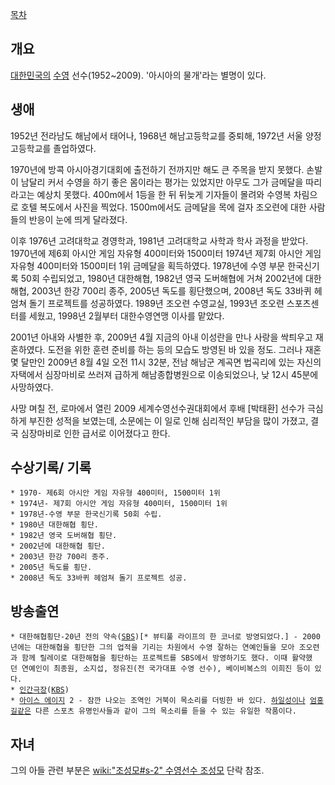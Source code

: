 [[목차]]
== 개요 ==
[[대한민국]]의 [[수영]] 선수(1952~2009). '아시아의 물개'라는 별명이 있다.
== 생애 ==
1952년 전라남도 해남에서 태어나, 1968년 해남고등학교를 중퇴해, 1972년 서울 양정고등학교를 졸업하였다.

1970년에 방콕 아시아경기대회에 출전하기 전까지만 해도 큰 주목을 받지 못했다. 손발이 남달리 커서 수영을 하기 좋은 몸이라는 평가는 있었지만 아무도 그가 금메달을 따리라고는 예상치 못했다. 400m에서 1등을 한 뒤 뒤늦게 기자들이 몰려와 수영복 차림으로 호텔 복도에서 사진을 찍었다. 1500m에서도 금메달을 목에 걸자 조오련에 대한 사람들의 반응이 눈에 띄게 달라졌다.   

이후 1976년 고려대학교 경영학과, 1981년 고려대학교 사학과 학사 과정을 받았다. 1970년에 제6회 아시안 게임 자유형 400미터와 1500미터 1974년 제7회 아시안 게임 자유형 400미터와 1500미터 1위 금메달을 획득하였다. 1978년에 수영 부문 한국신기록 50회 수립되었고, 1980년 대한해협, 1982년 영국 도버해협에 거쳐 2002년에 대한해협, 2003년 한강 700리 종주, 2005년 독도를 횡단했으며, 2008년 독도 33바퀴 헤엄쳐 돌기 프로젝트를 성공하였다. 1989년 조오련 수영교실, 1993년 조오련 스포츠센터를 세웠고, 1998년 2월부터 대한수영연맹 이사를 맡았다. 

2001년 아내와 사별한 후, 2009년 4월 지금의 아내 이성란을 만나 사랑을 싹틔우고 재혼하였다. 도전을 위한 훈련 준비를 하는 등의 모습도 방영된 바 있을 정도. 그러나 재혼 몇 달만인 2009년 8월 4일 오전 11시 32분, 전남 해남군 계곡면 법곡리에 있는 자신의 자택에서 심장마비로 쓰러져 급하게 해남종합병원으로 이송되었으나, 낮 12시 45분에 사망하였다.

사망 며칠 전, 로마에서 열린 2009 세계수영선수권대회에서 후배 [박태환] 선수가 극심하게 부진한 성적을 보였는데, 소문에는 이 일로 인해 심리적인 부담을 많이 가졌고, 결국 심장마비로 인한 급서로 이어졌다고 한다.
== 수상기록/ 기록 ==
 * 1970- 제6회 아시안 게임 자유형 400미터, 1500미터 1위
 * 1974년- 제7회 아시안 게임 자유형 400미터, 1500미터 1위
 * 1978년-수영 부문 한국신기록 50회 수립.
 * 1980년 대한해협 횡단.
 * 1982년 영국 도버해협 횡단.
 * 2002년에 대한해협 횡단.
 * 2003년 한강 700리 종주.
 * 2005년 독도를 횡단.
 * 2008년 독도 33바퀴 헤엄쳐 돌기 프로젝트 성공.

== 방송출연 ==
 * 대한해협횡단-20년 전의 약속([[SBS]])[* 뷰티풀 라이프의 한 코너로 방영되었다.] - 2000년에는 대한해협을 횡단한 그의 업적을 기리는 차원에서 수영 잘하는 연예인들을 모아 조오련과 함께 릴레이로 대한해협을 횡단하는 프로젝트를 SBS에서 방영하기도 했다. 이때 활약했던 연예인이 최종원, 소지섭, 정유진(전 국가대표 수영 선수), 베이비복스의 이희진 등이 있다. 
 * [[인간극장]]([[KBS]])
 * [[아이스 에이지]] 2 - 잠깐 나오는 조역인 거북이 목소리를 더빙한 바 있다. [[하일성]]이나 [[엄홍길]]같은 다른 스포츠 유명인사들과 같이 그의 목소리를 듣을 수 있는 유일한 작품이다.

== 자녀 ==
그의 아들 관련 부분은 [[wiki:"조성모#s-2" 수영선수 조성모]] 단락 참조.
